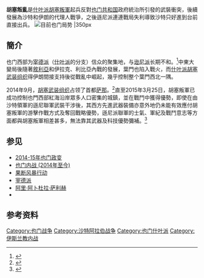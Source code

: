 {{Merge|也門內戰 (2014年至今)}}
{{main|也門內戰 (2014年至今)}}
{{Campaignbox Yemeni Crisis}}
{{Campaignbox 現代也門國內衝突}}
{{noteTA
|1=zh-cn:萨利赫; zh-tw:沙雷; zh-hk:薩利赫; 
|2=zh-cn:萨那;zh-tw:沙那;zh-hk:薩那;
|3=zh-hans:阿卜杜拉;zh-tw:阿布杜拉;
|4=zh-cn:胡塞;zh-tw:胡希;
}}
'''胡塞叛亂'''是[[什叶派|什叶派]][[胡塞叛軍|胡塞叛軍]]起兵反對[[也门共和国|也门共和国]]政府統治所引發的武裝衝突，後續發展為沙特和伊朗的代理人戰爭，之後遜尼派連連戰局失利導致沙特只好進到台前直接出兵。
[[File:Yemeni Civil War.svg|thumb|目前也门局势
{{legend|#cae7c4|[[胡塞武装組織|胡塞武装組織]]和薩利赫的支持者控制}}
{{legend|#f98787|也门总统[[阿卜杜拉布·曼苏尔·哈迪|阿卜杜拉布·曼苏尔·哈迪]]支持者控制}}
{{legend|#|[[阿拉伯半岛基地组织|阿拉伯半岛蓋達组织]]和[[伊斯兰教法虔信者|伊斯兰教法虔信者]]控制}}
{{legend|#d7e074|{{link-en|南方過渡委員會|Southern Movement}}組織控制}}|350px]]

==簡介==
也门西部为[[宰德派|宰德派]]（[[什叶派|什叶派]]的分支）信众的聚集地，与[[逊尼派|逊尼派]]长期不和。<ref name="Al Jazeera1">{{cite news| title = Profile: Yemen's Houthi fighters| url = http://english.aljazeera.net/news/middleeast/2009/08/200981294214604934.html| work = [[Al_Jazeera|Al Jazeera]]| date = 2009-07-12| accessdate = 2009-12-22| archive-date = 2009-12-22| archive-url = https://web.archive.org/web/20091222053601/http://english.aljazeera.net/news/middleeast/2009/08/200981294214604934.html| dead-url = no}}</ref>中東大變局後隨著[[敘利亞|敘利亞]]和伊拉克、利比亞內戰的發展，葉門也陷入戰火，而[[什叶派|什叶派]][[胡塞武装组织|胡塞武装组织]]得伊朗間接支持後從戰亂中崛起，幾乎控制整个葉門西北一隅。

2014年9月，[[胡塞武装组织|胡塞武装组织]]占领了首都[[萨那|萨那]]。<ref>{{Cite web |url=http://www.aljazeera.com/news/middleeast/2014/09/yemen-houthi-rebels-advance-into-sanaa-201492091233845119.html |title=Al-Jazeera - Yemen's Houthi rebels advance into Sanaa |accessdate=2015-01-18 |archive-date=2015-09-11 |archive-url=https://web.archive.org/web/20150911222918/http://www.aljazeera.com/news/middleeast/2014/09/yemen-houthi-rebels-advance-into-sanaa-201492091233845119.html |dead-url=no }}</ref>直至2015年3月25日，胡塞叛軍已成功控制也門西部紅海沿岸眾多人口密集的城鎮，並在戰鬥中獲得優勢，即使在由沙特領軍的遜尼聯軍武裝干涉後，其西方先進武器裝備亦意外地仍未能有效應付胡塞叛軍的游擊作戰方式及奪回戰略優勢，遜尼派聯軍的士氣、軍紀及戰鬥意志等方面都與胡塞叛軍相差甚多，無法靠其武器及科技優勢彌補。<ref>{{Cite web |url=https://www.youtube.com/watch?v=FD9v-bv77q8 |title=央視官方頻道-中東新戰火 |accessdate=2018-10-07 |archive-date=2020-11-08 |archive-url=https://web.archive.org/web/20201108095415/https://www.youtube.com/watch?v=FD9v-bv77q8 |dead-url=no }}</ref>

==参见==
*[[2014-15年也门政变|2014-15年也门政变]]
*[[也门内战_(2014年至今)|也门内战 (2014年至今)]]
*[[果断风暴行动|果断风暴行动]]
*[[宰德派|宰德派]]
*[[阿里·阿卜杜拉·萨利赫|阿里·阿卜杜拉·萨利赫]]
*{{link-en|葉門危機 (2011年起)|Yemeni Crisis (2011–present)|葉門危機}}

==参考资料==
{{Reflist|2}}

[[Category:也门战争|Category:也门战争]]
[[Category:沙特阿拉伯战争|Category:沙特阿拉伯战争]]
[[Category:也门什叶派|Category:也门什叶派]]
[[Category:伊斯兰教内战|Category:伊斯兰教内战]]